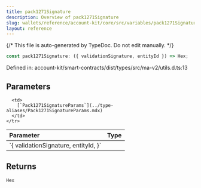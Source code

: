 ```yaml
---
title: pack1271Signature
description: Overview of pack1271Signature
slug: wallets/reference/account-kit/core/src/variables/pack1271Signature
layout: reference
---
```


{/* This file is auto-generated by TypeDoc. Do not edit manually. */}

```ts
const pack1271Signature: ({ validationSignature, entityId }) => Hex;
```

Defined in: account-kit/smart-contracts/dist/types/src/ma-v2/utils.d.ts:13

## Parameters

<table>
  <thead>
    <tr>
      <th align="left">Parameter</th>
      <th align="left">Type</th>
    </tr>
  </thead>

  <tbody>
    <tr>
      <td>
        `{ validationSignature, entityId, }`
      </td>

      <td>
        [`Pack1271SignatureParams`](../type-aliases/Pack1271SignatureParams.mdx)
      </td>
    </tr>

  </tbody>
</table>

## Returns

`Hex`
